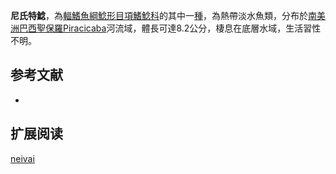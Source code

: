 {{Speciesbox
| name = 尼氏特鯰
| image = 
| image_width = 250px
| status = NE
| status_system = IUCN3.1
| genus = Tatia
| species = neivai
| authority = [[Ihering|Ihering]], 1930
| synonyms = *''Glanidium neivai '',Ihering, 1930
}}
'''尼氏特鯰'''，為[[輻鰭魚綱|輻鰭魚綱]][[鯰形目|鯰形目]][[項鰭鯰科|項鰭鯰科]]的其中一[[種|種]]，為熱帶淡水魚類，分布於[[南美洲|南美洲]][[巴西|巴西]][[聖保羅|聖保羅]]Piracicaba河流域，體長可達8.2公分，棲息在底層水域，生活習性不明。
==参考文献==
*{{FishBase_species|genus=Tatia|species=neivai|year=2015|month=5}}

== 扩展阅读 ==
{{refbegin}}
{{wikispecies-inline|Tatia neivai|尼氏特鯰}}
{{refend}}
{{Taxonbar|from=Q5701053}}

[[Category:特鯰屬|neivai]]
